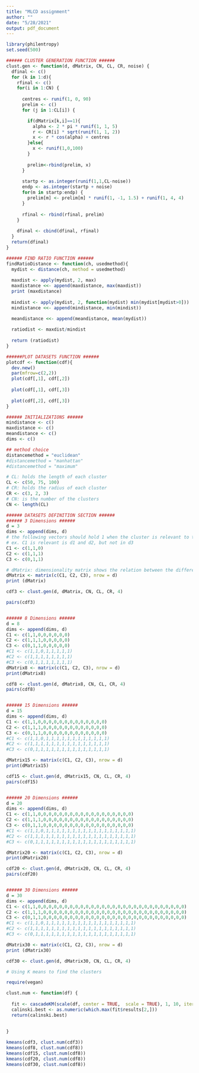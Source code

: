 ```yaml
---
title: "MLCD assignment"
author: ""
date: "5/28/2021"
output: pdf_document
---
```


```r

library(philentropy)
set.seed(500)

###### CLUSTER GENERATION FUNCTION ######
clust.gen <- function(d, dMatrix, CN, CL, CR, noise) {
  dfinal <- c()
  for (k in 1:d){
    rfinal <- c()
    for(i in 1:CN) {
      
      centres <- runif(1, 0, 90)
      prelim <- c()
      for (j in 1:CL[i]) {

        if(dMatrix[k,i]==1){
          alpha <- 2 * pi * runif(1, 1, 5)
          r <- CR[i] * sqrt(runif(1, 1, 2))
          x <- r * cos(alpha) + centres
        }else{
          x <- runif(1,0,100)
        }
        
        prelim<-rbind(prelim, x)
      }
      
      startp <- as.integer(runif(1,1,CL-noise))
      endp <- as.integer(startp + noise)
      for(m in startp:endp) {
        prelim[m] <- prelim[m] * runif(1, -1, 1.5) + runif(1, 4, 4)
      }
      
      rfinal <- rbind(rfinal, prelim)
    }
    
    dfinal <- cbind(dfinal, rfinal)
  }
  return(dfinal)
}

###### FIND RATIO FUNCTION ######
findRatioDistance <- function(ch, usedmethod){
  mydist <- distance(ch, method = usedmethod)
  
  maxdist <- apply(mydist, 2, max)
  maxdistance <<- append(maxdistance, max(maxdist))
  print (maxdistance)
  
  mindist <- apply(mydist, 2, function(mydist) min(mydist[mydist>0]))
  mindistance <<- append(mindistance, min(mindist))
  
  meandistance <<- append(meandistance, mean(mydist))

  ratiodist <- maxdist/mindist
  
  return (ratiodist)
}

######PLOT DATASETS FUNCTION ######
plotcdf <- function(cdf){
  dev.new()
  par(mfrow=c(2,2))
  plot(cdf[,1], cdf[,2])
  
  plot(cdf[,1], cdf[,3])
  
  plot(cdf[,2], cdf[,3])  
}

```

```r
###### INITIALIZATIONS ######
mindistance <- c()
maxdistance <- c()
meandistance <- c()
dims <- c()

## method choice
distancemethod = "euclidean"
#distancemethod = "manhattan"
#distancemethod = "maximum"

# CL: holds the length of each cluster
CL <- c(50, 75, 100)
# CR: holds the radius of each cluster
CR <- c(3, 2, 3)
# CN: is the number of the clusters
CN <- length(CL)

###### DATASETS DEFINITION SECTION ######
###### 3 Dimensions ######
d = 3
dims <- append(dims, d)
# the following vectors should hold 1 when the cluster is relevant to the dimension in each position
# ex. C1 is relevant is d1 and d2, but not in d3
C1 <- c(1,1,0)
C2 <- c(1,1,1)
C3 <- c(0,1,1)

# dMatrix: dimensionality matrix shows the relation between the different clusters and dimensions
dMatrix <- matrix(c(C1, C2, C3), nrow = d)
print (dMatrix)

cdf3 <- clust.gen(d, dMatrix, CN, CL, CR, 4)

pairs(cdf3)


###### 8 Dimensions ######
d = 8
dims <- append(dims, d)
C1 <- c(1,1,0,0,0,0,0,0)
C2 <- c(1,1,1,0,0,0,0,0)
C3 <- c(0,1,1,0,0,0,0,0)
#C1 <- c(1,1,0,1,1,1,1,1)
#C2 <- c(1,1,1,1,1,1,1,1)
#C3 <- c(0,1,1,1,1,1,1,1)
dMatrix8 <- matrix(c(C1, C2, C3), nrow = d)
print(dMatrix8)

cdf8 <- clust.gen(d, dMatrix8, CN, CL, CR, 4)
pairs(cdf8)


###### 15 Dimensions ######
d = 15
dims <- append(dims, d)
C1 <- c(1,1,0,0,0,0,0,0,0,0,0,0,0,0,0)
C2 <- c(1,1,1,0,0,0,0,0,0,0,0,0,0,0,0)
C3 <- c(0,1,1,0,0,0,0,0,0,0,0,0,0,0,0)
#C1 <- c(1,1,0,1,1,1,1,1,1,1,1,1,1,1,1)
#C2 <- c(1,1,1,1,1,1,1,1,1,1,1,1,1,1,1)
#C3 <- c(0,1,1,1,1,1,1,1,1,1,1,1,1,1,1)

dMatrix15 <- matrix(c(C1, C2, C3), nrow = d)
print(dMatrix15)

cdf15 <- clust.gen(d, dMatrix15, CN, CL, CR, 4)
pairs(cdf15)


###### 20 Dimensions ######
d = 20
dims <- append(dims, d)
C1 <- c(1,1,0,0,0,0,0,0,0,0,0,0,0,0,0,0,0,0,0,0)
C2 <- c(1,1,1,0,0,0,0,0,0,0,0,0,0,0,0,0,0,0,0,0)
C3 <- c(0,1,1,0,0,0,0,0,0,0,0,0,0,0,0,0,0,0,0,0)
#C1 <- c(1,1,0,1,1,1,1,1,1,1,1,1,1,1,1,1,1,1,1,1)
#C2 <- c(1,1,1,1,1,1,1,1,1,1,1,1,1,1,1,1,1,1,1,1)
#C3 <- c(0,1,1,1,1,1,1,1,1,1,1,1,1,1,1,1,1,1,1,1)

dMatrix20 <- matrix(c(C1, C2, C3), nrow = d)
print(dMatrix20)

cdf20 <- clust.gen(d, dMatrix20, CN, CL, CR, 4)
pairs(cdf20)


###### 30 Dimensions ######
d = 30
dims <- append(dims, d)
C1 <- c(1,1,0,0,0,0,0,0,0,0,0,0,0,0,0,0,0,0,0,0,0,0,0,0,0,0,0,0,0,0)
C2 <- c(1,1,1,0,0,0,0,0,0,0,0,0,0,0,0,0,0,0,0,0,0,0,0,0,0,0,0,0,0,0)
C3 <- c(0,1,1,0,0,0,0,0,0,0,0,0,0,0,0,0,0,0,0,0,0,0,0,0,0,0,0,0,0,0)
#C1 <- c(1,1,0,1,1,1,1,1,1,1,1,1,1,1,1,1,1,1,1,1)
#C2 <- c(1,1,1,1,1,1,1,1,1,1,1,1,1,1,1,1,1,1,1,1)
#C3 <- c(0,1,1,1,1,1,1,1,1,1,1,1,1,1,1,1,1,1,1,1)

dMatrix30 <- matrix(c(C1, C2, C3), nrow = d)
print (dMatrix30)

cdf30 <- clust.gen(d, dMatrix30, CN, CL, CR, 4)

```


```r

# Using K means to find the clusters

require(vegan)

clust.num <- function(df) {
  
  fit <- cascadeKM(scale(df, center = TRUE,  scale = TRUE), 1, 10, iter = 1000)
  calinski.best <- as.numeric(which.max(fit$results[2,]))
  return(calinski.best)
  
  
}

kmeans(cdf3, clust.num(cdf3))
kmeans(cdf8, clust.num(cdf8))
kmeans(cdf15, clust.num(cdf8))
kmeans(cdf20, clust.num(cdf8))
kmeans(cdf30, clust.num(cdf8))
```


